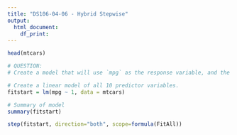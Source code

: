 ```yaml
---
title: "DS106-04-06 - Hybrid Stepwise"
output:
  html_document:
    df_print: 
---
```


```r
head(mtcars)
```

```r
# QUESTION:
# Create a model that will use `mpg` as the response variable, and the other 10 columns of data as potential predictor variables. It is assumed that all 10 predictors don't really belong in the model.
```

```r
# Create a linear model of all 10 predictor variables.
fitstart = lm(mpg ~ 1, data = mtcars)
```

```r
# Summary of model
summary(fitstart)
```

```r
step(fitstart, direction="both", scope=formula(FitAll))
```
